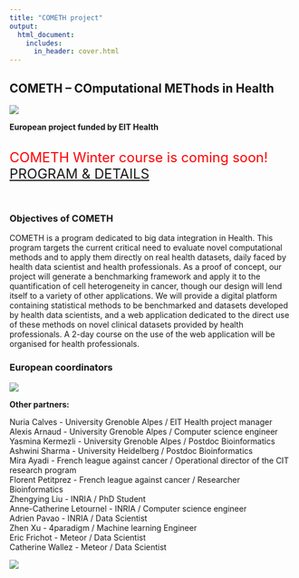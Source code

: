 ```yaml
---
title: "COMETH project"
output:
  html_document:
    includes:
      in_header: cover.html
---
```



## COMETH – COmputational METhods in Health
![](pictures/eit.png)

**European project funded by EIT Health**

<br>
<font size="5"><span style="color: red;">COMETH Winter course is coming soon!</span>  [PROGRAM & DETAILS](cometh_training.html)
</font> 

<br>



### Objectives of COMETH

COMETH is a program dedicated to big data integration in Health. This program targets the current critical need to evaluate novel computational methods and to apply them directly on real health datasets, daily faced by health data scientist and health professionals. As a proof of concept, our project will generate a benchmarking framework and apply it to the quantification of cell heterogeneity in cancer, though our design will lend itself to a variety of other applications. We will provide a digital platform containing statistical methods to be benchmarked and datasets developed by health data scientists, and a web application dedicated to the direct use of these methods on novel clinical datasets provided by health professionals. A 2-day course on the use of the web application will be organised for health professionals.


### European coordinators 

![](pictures/cometh_network.png)



**Other partners:**

Nuria Calves - University Grenoble Alpes / EIT Health project manager  
Alexis Arnaud - University Grenoble Alpes / Computer science engineer  
Yasmina Kermezli - University Grenoble Alpes / Postdoc Bioinformatics  
Ashwini Sharma - University Heidelberg / Postdoc Bioinformatics  
Mira Ayadi - French league against cancer / Operational director of the CIT research program  
Florent Petitprez - French league against cancer / Researcher Bioinformatics  
Zhengying Liu - INRIA / PhD Student  
Anne-Catherine Letournel - INRIA / Computer science engineer  
Adrien Pavao - INRIA / Data Scientist  
Zhen Xu - 4paradigm / Machine learning Engineer  
Eric Frichot - Meteor / Data Scientist  
Catherine Wallez - Meteor / Data Scientist







![](pictures/fundings2.png)

